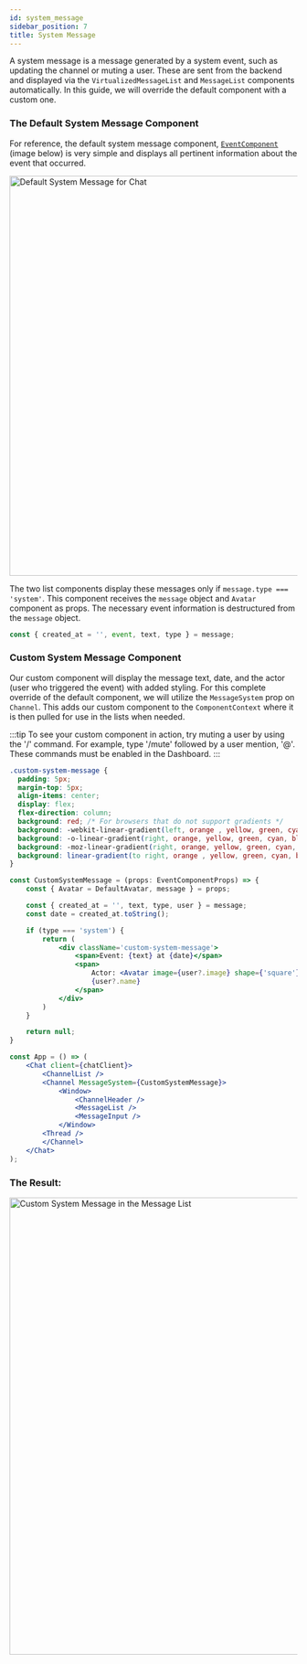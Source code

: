 ```yaml
---
id: system_message
sidebar_position: 7
title: System Message
---
```



A system message is a message generated by a system event, such as updating the channel or muting a user. These are sent from the backend and displayed via the `VirtualizedMessageList` and `MessageList` components automatically. 
In this guide, we will override the default component with a custom one.

### The Default System Message Component

For reference, the default system message component, [`EventComponent`](https://github.com/GetStream/stream-chat-react/blob/master/src/components/EventComponent/EventComponent.tsx) (image below) is very simple and displays all pertinent information about the event that occurred. 

<img src={SystemMessage} alt='Default System Message for Chat' width='700' />

The two list components display these messages only if `message.type === 'system'`. This component receives the `message` object and `Avatar` component as props. The necessary event information is destructured from the `message` object.

```jsx
const { created_at = '', event, text, type } = message;
```

### Custom System Message Component

Our custom component will display the message text, date, and the actor (user who triggered the event) with added styling. For this complete override of the default component, we will utilize the `MessageSystem` prop on `Channel`. This adds our custom component to the `ComponentContext` where it
is then pulled for use in the lists when needed.

:::tip
To see your custom component in action, try muting a user by using the '/' command. For example, type '/mute' followed by a user mention, '@'. These commands must be enabled in the Dashboard.
:::

```css
.custom-system-message {
  padding: 5px;
  margin-top: 5px;
  align-items: center;
  display: flex;
  flex-direction: column;
  background: red; /* For browsers that do not support gradients */
  background: -webkit-linear-gradient(left, orange , yellow, green, cyan, blue, violet); /* For Safari 5.1 to 6.0 */
  background: -o-linear-gradient(right, orange, yellow, green, cyan, blue, violet); /* For Opera 11.1 to 12.0 */
  background: -moz-linear-gradient(right, orange, yellow, green, cyan, blue, violet); /* For Firefox 3.6 to 15 */
  background: linear-gradient(to right, orange , yellow, green, cyan, blue, violet); /* Standard syntax (must be last) */
}
```

```jsx
const CustomSystemMessage = (props: EventComponentProps) => {
    const { Avatar = DefaultAvatar, message } = props;

    const { created_at = '', text, type, user } = message;
    const date = created_at.toString();

    if (type === 'system') {
        return (
            <div className='custom-system-message'>
                <span>Event: {text} at {date}</span>
                <span>
                    Actor: <Avatar image={user?.image} shape={'square'} size={20} />
                    {user?.name}
                </span>
            </div>
        )
    }

    return null;
}

const App = () => (
    <Chat client={chatClient}>
        <ChannelList />
        <Channel MessageSystem={CustomSystemMessage}>
            <Window>
                <ChannelHeader />
                <MessageList />
                <MessageInput />
            </Window>
        <Thread />
        </Channel>
    </Chat>
);
```


### The Result:

<img src={CustomSystemMessage} alt='Custom System Message in the Message List' width='800' />